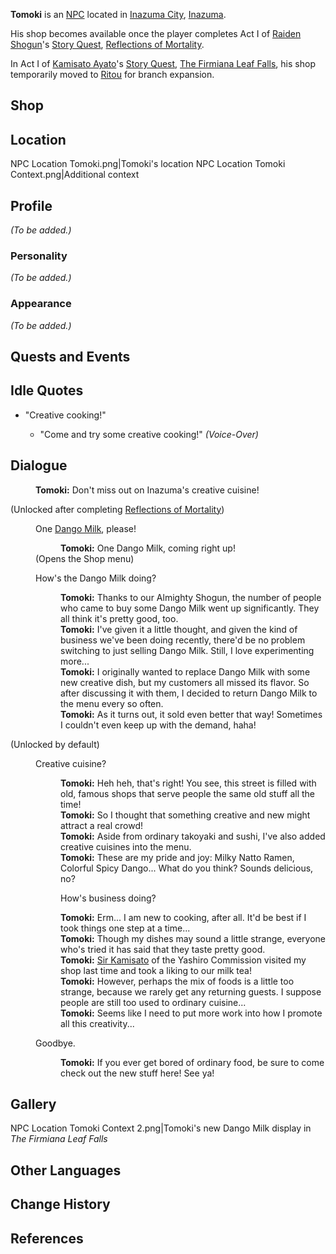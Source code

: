 {{Meta
<!-- REMOVE THIS TEMPLATE AFTER ADDING MISSING INFO -->
|missing_NPC_profile  = yes
}}
{{Character Infobox
|type             = NPC
|image            = NPC Tomoki.png
|region           = Inazuma
|title            = Street Food Vendor
|voiceEN          = 
}}
'''Tomoki''' {{Lang|ja=智樹}} is an [[NPC]] located in [[Inazuma City]], [[Inazuma]].

His shop becomes available once the player completes Act I of [[Raiden Shogun]]'s [[Story Quest]], [[Reflections of Mortality]].

In Act I of [[Kamisato Ayato]]'s [[Story Quest]], [[The Firmiana Leaf Falls]], his shop temporarily moved to [[Ritou]] for branch expansion.

==Shop==
{{Shop/Header|note=Refreshes|total=1|vendor=Tomoki}}
{{Shop|Dango Milk|1,500|2|note=Daily|total=1}}
{{Shop/Footer|total=3,000|note=&#32;}}

==Location==
<gallery hideaddbutton="true" captionalign="center">
NPC Location Tomoki.png|Tomoki's location
NPC Location Tomoki Context.png|Additional context
</gallery>

==Profile==
<!-- detailed story/lore information goes here -->
''(To be added.)''

===Personality===
''(To be added.)''

===Appearance===
''(To be added.)''

==Quests and Events==
{{Quest Appearances}}

==Idle Quotes==
* "Creative cooking!"
** {{A|VO Tomoki 01.ogg}} "Come and try some creative cooking!" ''(Voice-Over)''

==Dialogue==
{{Dialogue start}}
:'''Tomoki:''' Don't miss out on Inazuma's creative cuisine!

;(Unlocked after completing [[Reflections of Mortality]])
:{{DIcon|Shop}} One [[Dango Milk]], please!
::'''Tomoki:''' One Dango Milk, coming right up!
:;(Opens the Shop menu)
:{{DIcon}} How's the Dango Milk doing?
::'''Tomoki:''' Thanks to our Almighty Shogun, the number of people who came to buy some Dango Milk went up significantly. They all think it's pretty good, too.
::'''Tomoki:''' I've given it a little thought, and given the kind of business we've been doing recently, there'd be no problem switching to just selling Dango Milk. Still, I love experimenting more...
::'''Tomoki:''' I originally wanted to replace Dango Milk with some new creative dish, but my customers all missed its flavor. So after discussing it with them, I decided to return Dango Milk to the menu every so often.
::'''Tomoki:''' As it turns out, it sold even better that way! Sometimes I couldn't even keep up with the demand, haha!

;(Unlocked by default)
:{{DIcon}} Creative cuisine?
::'''Tomoki:''' Heh heh, that's right! You see, this street is filled with old, famous shops that serve people the same old stuff all the time!
::'''Tomoki:''' So I thought that something creative and new might attract a real crowd!
::'''Tomoki:''' Aside from ordinary takoyaki and sushi, I've also added creative cuisines into the menu.
::'''Tomoki:''' These are my pride and joy: Milky Natto Ramen, Colorful Spicy Dango... What do you think? Sounds delicious, no?
::{{DIcon}} How's business doing?
::'''Tomoki:''' Erm... I am new to cooking, after all. It'd be best if I took things one step at a time...
::'''Tomoki:''' Though my dishes may sound a little strange, everyone who's tried it has said that they taste pretty good.
::'''Tomoki:''' [[Kamisato Ayato|Sir Kamisato]] of the Yashiro Commission visited my shop last time and took a liking to our milk tea!
::'''Tomoki:''' However, perhaps the mix of foods is a little too strange, because we rarely get any returning guests. I suppose people are still too used to ordinary cuisine...
::'''Tomoki:''' Seems like I need to put more work into how I promote all this creativity...
:{{DIcon}} Goodbye.
::'''Tomoki:''' If you ever get bored of ordinary food, be sure to come check out the new stuff here! See ya!
{{Dialogue end}}

==Gallery==
<gallery hideaddbutton="true" captionalign="center">
NPC Location Tomoki Context 2.png|Tomoki's new Dango Milk display in ''The Firmiana Leaf Falls''
</gallery>

==Other Languages==
{{Other Languages
|default_hidden = 1
|en      = Tomoki
|zhs     = 智树
|zhs_rm  = Zhìshù
|zht     = 智樹
|zht_rm  = Zhìshù
|ja      = 智樹
|ja_rm   = Tomoki
|ko      = 토모키
|ko_rm   = Tomoki
|es      = Tomoki
|fr      = Tomoki
|ru      = Томоки
|th      = Tomoki
|vi      = Tomoki
|de      = Tomoki
|id      = Tomoki
|pt      = Tomoki
}}

==Change History==
{{Change History|2.0}}

==References==
{{Reflist}}